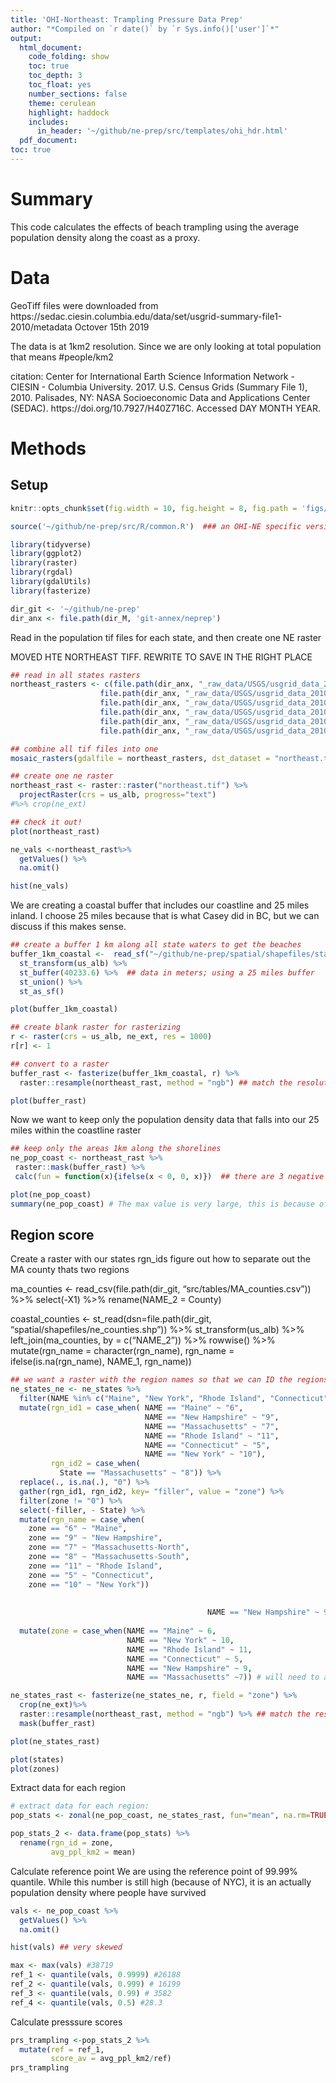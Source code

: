 ```yaml
---
title: 'OHI-Northeast: Trampling Pressure Data Prep'
author: "*Compiled on `r date()` by `r Sys.info()['user']`*"
output: 
  html_document:
    code_folding: show
    toc: true
    toc_depth: 3
    toc_float: yes
    number_sections: false
    theme: cerulean
    highlight: haddock
    includes: 
      in_header: '~/github/ne-prep/src/templates/ohi_hdr.html'
  pdf_document:
toc: true
---
```


# Summary
 
This code calculates the effects of beach trampling using the average population density along the coast as a proxy.

# Data

GeoTiff files were downloaded from https://sedac.ciesin.columbia.edu/data/set/usgrid-summary-file1-2010/metadata
Octover 15th 2019

The data is at 1km2 resolution. Since we are only looking at total population that means #people/km2

citation:
Center for International Earth Science Information Network - CIESIN - Columbia University. 2017. U.S. Census Grids (Summary File 1), 2010. Palisades, NY: NASA Socioeconomic Data and Applications Center (SEDAC). https://doi.org/10.7927/H40Z716C. Accessed DAY MONTH YEAR. 

# Methods

## Setup

``` r
knitr::opts_chunk$set(fig.width = 10, fig.height = 8, fig.path = 'figs/', message = FALSE, warning = FALSE)

source('~/github/ne-prep/src/R/common.R')  ### an OHI-NE specific version of common.R

library(tidyverse)
library(ggplot2)
library(raster)
library(rgdal)
library(gdalUtils)
library(fasterize)

dir_git <- '~/github/ne-prep'
dir_anx <- file.path(dir_M, 'git-annex/neprep')
```


Read in the population tif files for each state, and then create one NE raster

MOVED HTE NORTHEAST TIFF. REWRITE TO SAVE IN THE RIGHT PLACE
```r
## read in all states rasters
northeast_rasters <- c(file.path(dir_anx, "_raw_data/USGS/usgrid_data_2010/geotiff/nypop10.tif"),
                    file.path(dir_anx, "_raw_data/USGS/usgrid_data_2010/geotiff/mepop10.tif"),
                    file.path(dir_anx, "_raw_data/USGS/usgrid_data_2010/geotiff/nhpop10.tif"),
                    file.path(dir_anx, "_raw_data/USGS/usgrid_data_2010/geotiff/ctpop10.tif"),
                    file.path(dir_anx, "_raw_data/USGS/usgrid_data_2010/geotiff/ripop10.tif"),
                    file.path(dir_anx, "_raw_data/USGS/usgrid_data_2010/geotiff/mapop10.tif"))

## combine all tif files into one 
mosaic_rasters(gdalfile = northeast_rasters, dst_dataset = "northeast.tif", of = "GTiff")

## create one ne raster
northeast_rast <- raster::raster("northeast.tif") %>%
  projectRaster(crs = us_alb, progress="text") 
#%>% crop(ne_ext)

## check it out!
plot(northeast_rast)

ne_vals <-northeast_rast%>% 
  getValues() %>%
  na.omit() 

hist(ne_vals)
```


We are creating a coastal buffer that includes our coastline and 25 miles inland. I choose 25 miles because that is what Casey did in BC, but we can discuss if this makes sense.
```r
## create a buffer 1 km along all state waters to get the beaches
buffer_1km_coastal <-  read_sf("~/github/ne-prep/spatial/shapefiles/state_waters.shp")  %>% 
  st_transform(us_alb) %>% 
  st_buffer(40233.6) %>%  ## data in meters; using a 25 miles buffer
  st_union() %>% 
  st_as_sf() 

plot(buffer_1km_coastal)

## create blank raster for rasterizing
r <- raster(crs = us_alb, ne_ext, res = 1000)
r[r] <- 1

## convert to a raster
buffer_rast <- fasterize(buffer_1km_coastal, r) %>% 
  raster::resample(northeast_rast, method = "ngb") ## match the resolution and extent

plot(buffer_rast)
```

Now we want to keep only the population density data that falls into our 25 miles within the coastline raster
```r
## keep only the areas 1km along the shorelines
ne_pop_coast <- northeast_rast %>% 
 raster::mask(buffer_rast) %>% 
 calc(fun = function(x){ifelse(x < 0, 0, x)})  ## there are 3 negative numbers in this data for some reason (-77.9399, -0.2386,	-0.0178)

plot(ne_pop_coast)
summary(ne_pop_coast) # The max value is very large, this is because of NYC
```


## Region score
Create a raster with our states rgn_ids
figure out how to separate out the MA county thats two regions

ma_counties <- read_csv(file.path(dir_git, "src/tables/MA_counties.csv")) %>% 
  select(-X1) %>% 
  rename(NAME_2 = County)

coastal_counties <- st_read(dsn=file.path(dir_git, "spatial/shapefiles/ne_counties.shp")) %>%
  st_transform(us_alb) %>% 
  left_join(ma_counties, by = c("NAME_2")) %>% 
  rowwise() %>% 
  mutate(rgn_name = character(rgn_name),
         rgn_name = ifelse(is.na(rgn_name), NAME_1, rgn_name))


```r
## we want a raster with the region names so that we can ID the regions. This is the only file I found wiht the state land, and not just water, and it doesn't have have N/S MA. ask Jamie
ne_states_ne <- ne_states %>% 
  filter(NAME %in% c("Maine", "New York", "Rhode Island", "Connecticut", "New Hampshire", "Massachusetts")) %>%
  mutate(rgn_id1 = case_when( NAME == "Maine" ~ "6", 
                              NAME == "New Hampshire" ~ "9", 
                              NAME == "Massachusetts" ~ "7",
                              NAME == "Rhode Island" ~ "11",
                              NAME == "Connecticut" ~ "5",
                              NAME == "New York" ~ "10"),
         rgn_id2 = case_when(
           State == "Massachusetts" ~ "8")) %>% 
  replace(., is.na(.), "0") %>% 
  gather(rgn_id1, rgn_id2, key= "filler", value = "zone") %>% 
  filter(zone != "0") %>% 
  select(-filler, - State) %>% 
  mutate(rgn_name = case_when(
    zone == "6" ~ "Maine", 
    zone == "9" ~ "New Hampshire", 
    zone == "7" ~ "Massachusetts-North",
    zone == "8" ~ "Massachusetts-South",
    zone == "11" ~ "Rhode Island",
    zone == "5" ~ "Connecticut",
    zone == "10" ~ "New York"))
                                            
                                            
                                            NAME == "New Hampshire" ~ 9)))))
  
  mutate(zone = case_when(NAME == "Maine" ~ 6,
                          NAME == "New York" ~ 10,
                          NAME == "Rhode Island" ~ 11,
                          NAME == "Connecticut" ~ 5,
                          NAME == "New Hampshire" ~ 9,
                          NAME == "Massachusetts" ~7)) # will need to apply the same score for MA 8 later

ne_states_rast <- fasterize(ne_states_ne, r, field = "zone") %>% 
  crop(ne_ext)%>% 
  raster::resample(northeast_rast, method = "ngb") %>% ## match the resolution
  mask(buffer_rast)

plot(ne_states_rast)

plot(states)
plot(zones)

```

Extract data for each region
```r
# extract data for each region:
pop_stats <- zonal(ne_pop_coast, ne_states_rast, fun="mean", na.rm=TRUE, progress="text")

pop_stats_2 <- data.frame(pop_stats) %>% 
  rename(rgn_id = zone,
         avg_ppl_km2 = mean)
```

Calculate reference point
We are using the reference point of 99.99% quantile. While this number is still high (because of NYC), it is an actually population density where people have survived
```r
vals <- ne_pop_coast %>% 
  getValues() %>%
  na.omit() 

hist(vals) ## very skewed

max <- max(vals) #38719
ref_1 <- quantile(vals, 0.9999) #26188
ref_2 <- quantile(vals, 0.999) # 16199
ref_3 <- quantile(vals, 0.99) # 3582
ref_4 <- quantile(vals, 0.5) #28.3  
```

Calculate presssure scores
```r
prs_trampling <-pop_stats_2 %>% 
  mutate(ref = ref_1,
         score_av = avg_ppl_km2/ref)
prs_trampling
```









